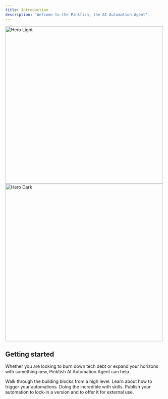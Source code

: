 ```yaml
---
title: Introduction
description: "Welcome to the Pinkfish, the AI Automation Agent"
---
```


<img
  className="block dark:hidden"
  src="/images/hero2.png"
  alt="Hero Light"
  width="500"
/>
<img
  className="hidden dark:block"
  src="/images/hero2.png"
  alt="Hero Dark"
  width="500"
/>

## Getting started

Whether you are looking to burn down tech debt or expand your horizons with something new, Pinkfish AI Automation Agent can help. 

<CardGroup cols={2}>
  <Card title="Automation Concepts" icon="bolt" href="/essentials/automations">
    Walk through the building blocks from a high level.
  </Card>
  <Card title="Triggering" icon="rocket" href="/essentials/triggers">
    Learn about how to trigger your automations.
  </Card>
  <Card title="Skills" icon="bolt" href="/essentials/slash-commands">
    Doing the incredible with skills.
  </Card>
  <Card title="Publishing" icon="rocket" href="/essentials/publishing">
    Publish your automation to lock-in a version and to offer it for external use.
  </Card>
</CardGroup>

